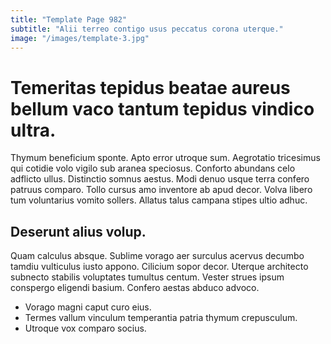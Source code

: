 ```yaml
---
title: "Template Page 982"
subtitle: "Alii terreo contigo usus peccatus corona uterque."
image: "/images/template-3.jpg"
---
```


# Temeritas tepidus beatae aureus bellum vaco tantum tepidus vindico ultra.

Thymum beneficium sponte. Apto error utroque sum. Aegrotatio tricesimus qui cotidie volo vigilo sub aranea speciosus.
Conforto abundans celo adflicto ullus. Distinctio somnus aestus. Modi denuo usque terra confero patruus comparo.
Tollo cursus amo inventore ab apud decor. Volva libero tum voluntarius vomito sollers. Allatus talus campana stipes ultio adhuc.

## Deserunt alius volup.

Quam calculus absque. Sublime vorago aer surculus acervus decumbo tamdiu vulticulus iusto appono. Cilicium sopor decor.
Uterque architecto subnecto stabilis voluptates tumultus centum. Vester strues ipsum conspergo eligendi basium. Confero aestas abduco advoco.

* Vorago magni caput curo eius.
* Termes vallum vinculum temperantia patria thymum crepusculum.
* Utroque vox comparo socius.
